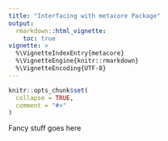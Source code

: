 ```yaml
---
title: "Interfacing with metacore Package"
output: 
  rmarkdown::html_vignette:
    toc: true
vignette: >
  %\VignetteIndexEntry{metacore}
  %\VignetteEngine{knitr::rmarkdown}
  %\VignetteEncoding{UTF-8}
---
```


```r
knitr::opts_chunk$set(
  collapse = TRUE,
  comment = "#>"
)
```


Fancy stuff goes here